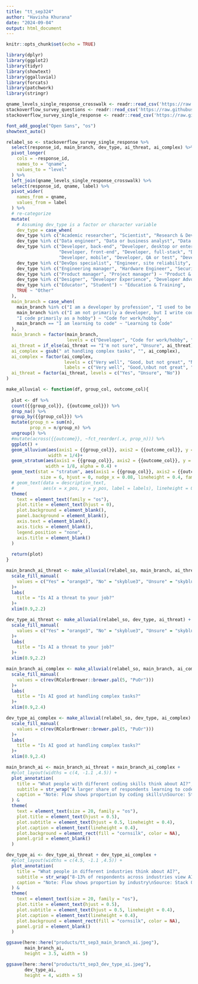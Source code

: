 ```yaml
---
title: "tt_sep324"
author: "Havisha Khurana"
date: "2024-09-04"
output: html_document
---
```


```r
knitr::opts_chunk$set(echo = TRUE)
```

```r
library(dplyr)
library(ggplot2)
library(tidyr)
library(showtext)
library(ggalluvial)
library(forcats)
library(patchwork)
library(stringr)
```

```r
qname_levels_single_response_crosswalk <- readr::read_csv('https://raw.githubusercontent.com/rfordatascience/tidytuesday/master/data/2024/2024-09-03/qname_levels_single_response_crosswalk.csv')
stackoverflow_survey_questions <- readr::read_csv('https://raw.githubusercontent.com/rfordatascience/tidytuesday/master/data/2024/2024-09-03/stackoverflow_survey_questions.csv')
stackoverflow_survey_single_response <- readr::read_csv('https://raw.githubusercontent.com/rfordatascience/tidytuesday/master/data/2024/2024-09-03/stackoverflow_survey_single_response.csv')


```

```r
font_add_google("Open Sans", "os")
showtext_auto()
```

```r
relabel_so <- stackoverflow_survey_single_response %>%
  select(response_id, main_branch, dev_type, ai_threat, ai_complex) %>%
  pivot_longer(
    cols = -response_id,
    names_to = "qname",
    values_to = "level"
  ) %>%
  left_join(qname_levels_single_response_crosswalk) %>%
  select(response_id, qname, label) %>%
  pivot_wider(
    names_from = qname,
    values_from = label
  ) %>%
  # re-categorize
  mutate(
    # Assuming dev_type is a factor or character variable
    dev_type = case_when(
    dev_type %in% c("Academic researcher", "Scientist", "Research & Development role") ~ "Research & Academia",
    dev_type %in% c("Data engineer", "Data or business analyst", "Data scientist or machine learning specialist", "Developer, AI") ~ "Data & AI",
    dev_type %in% c("Developer, back-end", "Developer, desktop or enterprise applications", "Developer, embedded applications or devices",
                    "Developer, front-end", "Developer, full-stack", "Developer, game or graphics",
                    "Developer, mobile", "Developer, QA or test", "Developer, AI", "Blockchain", "Cloud infrastructure engineer") ~ "Development",
    dev_type %in% c("DevOps specialist", "Engineer, site reliability", "System administrator", "Database administrator") ~ "DevOps & Infrastructure",
    dev_type %in% c("Engineering manager", "Hardware Engineer", "Security professional", "Senior Executive (C-Suite, VP, etc.)") ~ "Engineering &\nTechnical Management",
    dev_type %in% c("Product manager", "Project manager") ~ "Product & Project Management",
    dev_type %in% c("Designer", "Developer Experience", "Developer Advocate", "Marketing or sales professional") ~ "Design, Marketing\n& User Experience",
    dev_type %in% c("Educator", "Student") ~ "Education & Training",
    TRUE ~ "Other"
  ),
  main_branch = case_when(
    main_branch %in% c("I am a developer by profession", "I used to be a developer by profession, but no longer am") ~ "Developer",
    main_branch %in% c("I am not primarily a developer, but I write code sometimes as part of my work/studies", 
    "I code primarily as a hobby") ~ "Code for work/hobby",
    main_branch == "I am learning to code" ~ "Learning to Code"
  ),
  main_branch = factor(main_branch, 
                       levels = c("Developer", "Code for work/hobby", "Learning to Code")),
  ai_threat = if_else(ai_threat == "I'm not sure", "Unsure", ai_threat),
  ai_complex = gsub(" at handling complex tasks", "", ai_complex),
  ai_complex = factor(ai_complex,
                      levels = c("Very well", "Good, but not great", "Neither good or bad", "Bad", "Very poor"),
                      labels = c("Very well", "Good,\nbut not great", "Neither good\nor bad", "Bad", "Very poor")),
  ai_threat = factor(ai_threat, levels = c("Yes", "Unsure", "No"))
)
```
```r
make_alluvial <- function(df, group_col, outcome_col){
  
  plot <- df %>%
  count({{group_col}}, {{outcome_col}}) %>%
  drop_na() %>%
  group_by({{group_col}}) %>%
  mutate(group_n = sum(n),
         prop_n = n/group_n) %>% 
  ungroup() %>%
  #mutate(across({{outcome}}, ~fct_reorder(.x, prop_n))) %>%
  ggplot() +
  geom_alluvium(aes(axis1 = {{group_col}}, axis2 = {{outcome_col}}, y = prop_n, fill = {{outcome_col}}), 
                width = 1/4)+
  geom_stratum(aes(axis1 = {{group_col}}, axis2 = {{outcome_col}}, y = prop_n, fill = {{outcome_col}}), 
               width = 1/8, alpha = 0.4) +
  geom_text(stat = "stratum", aes(axis1 = {{group_col}}, axis2 = {{outcome_col}}, y = prop_n, label = after_stat(stratum)), 
             size = 6, hjust = 0, nudge_x = 0.08, lineheight = 0.4, family = "os") +
  # geom_text(data = description_text,
  #           aes(x = x_pos, y = y_pos, label = labels), lineheight = 0.6, nudge_y = 2000, family = "os") +
  theme(
    text = element_text(family = "os"),
    plot.title = element_text(hjust = 0),
    plot.background = element_blank(),
    panel.background = element_blank(),
    axis.text = element_blank(),
    axis.ticks = element_blank(),
    legend.position = "none",
    axis.title = element_blank()
  )
  
  return(plot)
}
```

```r
main_branch_ai_threat <- make_alluvial(relabel_so, main_branch, ai_threat) +
  scale_fill_manual(
    values = c("Yes" = "orange3", "No" = "skyblue3", "Unsure" = "skyblue3")
  )+
  labs(
    title = "Is AI a threat to your job?"
  )+
  xlim(0.9,2.2)

dev_type_ai_threat <- make_alluvial(relabel_so, dev_type, ai_threat) +
  scale_fill_manual(
    values = c("Yes" = "orange3", "No" = "skyblue3", "Unsure" = "skyblue3")
  )+
  labs(
    title = "Is AI a threat to your job?"
  )+
  xlim(0.9,2.2)

main_branch_ai_complex <- make_alluvial(relabel_so, main_branch, ai_complex) +
  scale_fill_manual(
    values = c(rev(RColorBrewer::brewer.pal(5, "PuOr")))
  )+
  labs(
    title = "Is AI good at handling complex tasks?"
  )+
  xlim(0.9,2.4)

dev_type_ai_complex <- make_alluvial(relabel_so, dev_type, ai_complex) +
  scale_fill_manual(
    values = c(rev(RColorBrewer::brewer.pal(5, "PuOr")))
  )+
  labs(
    title = "Is AI good at handling complex tasks?"
  )+
  xlim(0.9,2.4)
```

```r

main_branch_ai <- main_branch_ai_threat + main_branch_ai_complex +
  #plot_layout(widths = c(4, -1.1 ,4.5)) +
  plot_annotation(
    title = "What people with different coding skills think about AI?",
    subtitle = str_wrap("A larger share of respondents learning to code view AI as a threat to their jobs and believe it effectively handles complex tasks."),
    caption = "Note: Flow shows proportion by coding skills\nSource: Stack OVerflow Annual Developer Survey"
  ) &
  theme(
    text = element_text(size = 20, family = "os"),
    plot.title = element_text(hjust = 0.5),
    plot.subtitle = element_text(hjust = 0.5, lineheight = 0.4),
    plot.caption = element_text(lineheight = 0.4),
    plot.background = element_rect(fill = "cornsilk", color = NA),
    panel.grid = element_blank()
  )

dev_type_ai <- dev_type_ai_threat + dev_type_ai_complex +
  #plot_layout(widths = c(4.5, -1.1 ,4.5)) +
  plot_annotation(
    title = "What people in different industries think about AI?",
    subtitle = str_wrap("8-13% of respondents across industries view AI as a threat to their jobs, with divided opinions on its ability to handle complex tasks"),
    caption = "Note: Flow shows proportion by industry\nSource: Stack OVerflow Annual Developer Survey"
  ) &
  theme(
    text = element_text(size = 20, family = "os"),
    plot.title = element_text(hjust = 0.5),
    plot.subtitle = element_text(hjust = 0.5, lineheight = 0.4),
    plot.caption = element_text(lineheight = 0.4),
    plot.background = element_rect(fill = "cornsilk", color = NA),
    panel.grid = element_blank()
  )
```

```r
ggsave(here::here("products/tt_sep3_main_branch_ai.jpeg"),
       main_branch_ai,
       height = 3.5, width = 5)

ggsave(here::here("products/tt_sep3_dev_type_ai.jpeg"),
       dev_type_ai,
       height = 4, width = 5)
```

